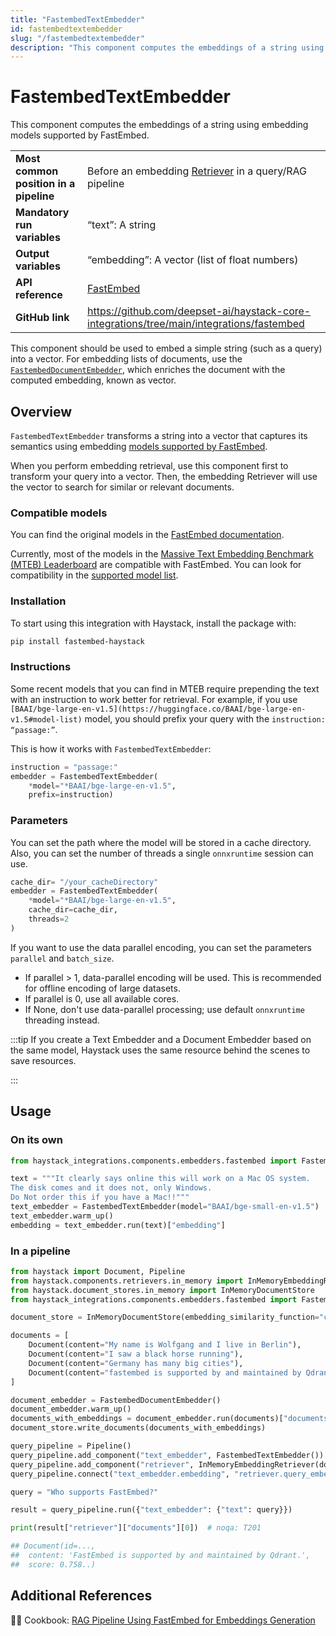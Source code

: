 ```yaml
---
title: "FastembedTextEmbedder"
id: fastembedtextembedder
slug: "/fastembedtextembedder"
description: "This component computes the embeddings of a string using embedding models supported by FastEmbed."
---
```


# FastembedTextEmbedder

This component computes the embeddings of a string using embedding models supported by FastEmbed.

|                                        |                                                                                             |
| :------------------------------------- | :------------------------------------------------------------------------------------------ |
| **Most common position in a pipeline** | Before an embedding [Retriever](../retrievers.mdx)  in a query/RAG pipeline                  |
| **Mandatory run variables**            | “text”: A string                                                                            |
| **Output variables**                   | “embedding”: A vector (list of float numbers)                                               |
| **API reference**                      | [FastEmbed](/reference/fastembed-embedders)                                                        |
| **GitHub link**                        | https://github.com/deepset-ai/haystack-core-integrations/tree/main/integrations/fastembed |

This component should be used to embed a simple string (such as a query) into a vector. For embedding lists of documents, use the [`FastembedDocumentEmbedder`](fastembeddocumentembedder.mdx), which enriches the document with the computed embedding, known as vector.

## Overview

`FastembedTextEmbedder` transforms a string into a vector that captures its semantics using embedding [models supported by FastEmbed](https://qdrant.github.io/fastembed/examples/Supported_Models/).

When you perform embedding retrieval, use this component first to transform your query into a vector. Then, the embedding Retriever will use the vector to search for similar or relevant documents.

### Compatible models

You can find the original models in the [FastEmbed documentation](https://qdrant.github.io/fastembed/).

Currently, most of the models in the [Massive Text Embedding Benchmark (MTEB) Leaderboard](https://huggingface.co/spaces/mteb/leaderboard) are compatible with FastEmbed. You can look for compatibility in the [supported model list](https://qdrant.github.io/fastembed/examples/Supported_Models/).

### Installation

To start using this integration with Haystack, install the package with:

```bash
pip install fastembed-haystack
```

### Instructions

Some recent models that you can find in MTEB require prepending the text with an instruction to work better for retrieval.
For example, if you use `[BAAI/bge-large-en-v1.5](https://huggingface.co/BAAI/bge-large-en-v1.5#model-list)` model, you should prefix your query with the `instruction: “passage:”`.

This is how it works with `FastembedTextEmbedder`:

```python
instruction = "passage:"
embedder = FastembedTextEmbedder(
	*model="*BAAI/bge-large-en-v1.5",
	prefix=instruction)
```

### Parameters

You can set the path where the model will be stored in a cache directory. Also, you can set the number of threads a single `onnxruntime` session can use.

```python
cache_dir= "/your_cacheDirectory"
embedder = FastembedTextEmbedder(
	*model="*BAAI/bge-large-en-v1.5",
	cache_dir=cache_dir,
	threads=2
)
```

If you want to use the data parallel encoding, you can set the parameters `parallel` and `batch_size`.

- If parallel > 1, data-parallel encoding will be used. This is recommended for offline encoding of large datasets.
- If parallel is 0, use all available cores.
- If None, don't use data-parallel processing; use default `onnxruntime` threading instead.

:::tip
If you create a Text Embedder and a Document Embedder based on the same model, Haystack uses the same resource behind the scenes to save resources.

:::

## Usage

### On its own

```python
from haystack_integrations.components.embedders.fastembed import FastembedTextEmbedder

text = """It clearly says online this will work on a Mac OS system.
The disk comes and it does not, only Windows.
Do Not order this if you have a Mac!!"""
text_embedder = FastembedTextEmbedder(model="BAAI/bge-small-en-v1.5")
text_embedder.warm_up()
embedding = text_embedder.run(text)["embedding"]
```

### In a pipeline

```python
from haystack import Document, Pipeline
from haystack.components.retrievers.in_memory import InMemoryEmbeddingRetriever
from haystack.document_stores.in_memory import InMemoryDocumentStore
from haystack_integrations.components.embedders.fastembed import FastembedDocumentEmbedder, FastembedTextEmbedder

document_store = InMemoryDocumentStore(embedding_similarity_function="cosine")

documents = [
    Document(content="My name is Wolfgang and I live in Berlin"),
    Document(content="I saw a black horse running"),
    Document(content="Germany has many big cities"),
    Document(content="fastembed is supported by and maintained by Qdrant."),
]

document_embedder = FastembedDocumentEmbedder()
document_embedder.warm_up()
documents_with_embeddings = document_embedder.run(documents)["documents"]
document_store.write_documents(documents_with_embeddings)

query_pipeline = Pipeline()
query_pipeline.add_component("text_embedder", FastembedTextEmbedder())
query_pipeline.add_component("retriever", InMemoryEmbeddingRetriever(document_store=document_store))
query_pipeline.connect("text_embedder.embedding", "retriever.query_embedding")

query = "Who supports FastEmbed?"

result = query_pipeline.run({"text_embedder": {"text": query}})

print(result["retriever"]["documents"][0])  # noqa: T201

## Document(id=...,
##  content: 'FastEmbed is supported by and maintained by Qdrant.',
##  score: 0.758..)
```

## Additional References

🧑‍🍳 Cookbook: [RAG Pipeline Using FastEmbed for Embeddings Generation](https://haystack.deepset.ai/cookbook/rag_fastembed)

